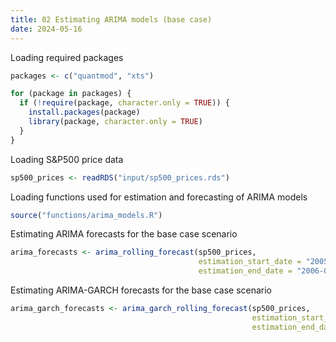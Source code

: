 ```yaml
---
title: 02 Estimating ARIMA models (base case)
date: 2024-05-16
---
```


Loading required packages

```r
packages <- c("quantmod", "xts")

for (package in packages) {
  if (!require(package, character.only = TRUE)) {
    install.packages(package)
    library(package, character.only = TRUE)
  }
}
```

Loading S&P500 price data

```r
sp500_prices <- readRDS("input/sp500_prices.rds")
```

Loading functions used for estimation and forecasting of ARIMA models

```r
source("functions/arima_models.R")
```

Estimating ARIMA forecasts for the base case scenario

```r
arima_forecasts <- arima_rolling_forecast(sp500_prices,
                                          estimation_start_date = "2005-12-20", # 2005-12-20
                                          estimation_end_date = "2006-01-20") # 2019-12-31
```

Estimating ARIMA-GARCH forecasts for the base case scenario

```r
arima_garch_forecasts <- arima_garch_rolling_forecast(sp500_prices,
                                                      estimation_start_date = "2005-12-20", # 2005-12-20
                                                      estimation_end_date = "2006-01-20") # 2019-12-31
```